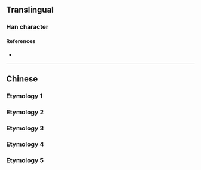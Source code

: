 {{character info}}
==Translingual==

===Han character===
{{Han char|rn=32|rad=土|as=05|sn=8|four=|canj=FBG|ids=⿱龸土}}

====References====
* {{Han ref|kx=0226.130|dkj=04968|dj=0461.270|hdz=10431.020|uh=5763|ud=22371}}

----

==Chinese==

===Etymology 1===
{{zh-see|堂|ssv}}

===Etymology 2===
{{zh-see|鏜|ss}}

===Etymology 3===
{{zh-see|嘡|ss}}

===Etymology 4===
{{zh-see|膛|ss}}

===Etymology 5===
{{zh-see|壆|ns}}